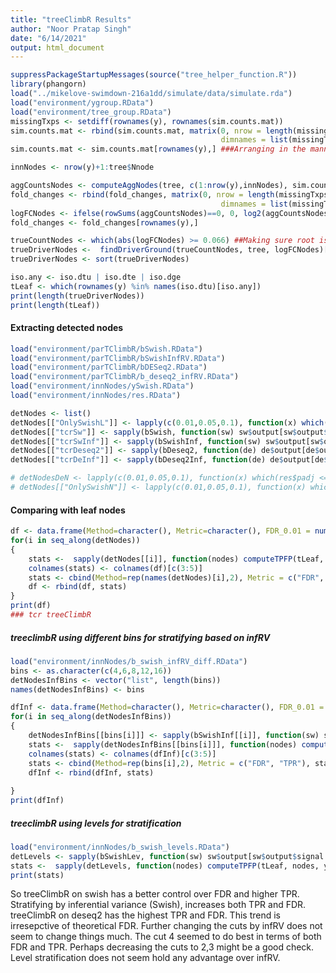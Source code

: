 ```yaml
---
title: "treeClimbR Results"
author: "Noor Pratap Singh"
date: "6/14/2021"
output: html_document
---
```


```r
suppressPackageStartupMessages(source("tree_helper_function.R"))
library(phangorn)
load("../mikelove-swimdown-216a1dd/simulate/data/simulate.rda")
load("environment/ygroup.RData")
load("environment/tree_group.RData")
missingTxps <- setdiff(rownames(y), rownames(sim.counts.mat))
sim.counts.mat <- rbind(sim.counts.mat, matrix(0, nrow = length(missingTxps), ncol = ncol(sim.counts.mat),
                                               dimnames = list(missingTxps, colnames(sim.counts.mat))))
sim.counts.mat <- sim.counts.mat[rownames(y),] ###Arranging in the manner of y

innNodes <- nrow(y)+1:tree$Nnode

aggCountsNodes <- computeAggNodes(tree, c(1:nrow(y),innNodes), sim.counts.mat)
fold_changes <- rbind(fold_changes, matrix(0, nrow = length(missingTxps), ncol = ncol(fold_changes),
                                               dimnames = list(missingTxps, colnames(fold_changes))))
logFCNodes <- ifelse(rowSums(aggCountsNodes)==0, 0, log2(aggCountsNodes[,2]/aggCountsNodes[,1]))
fold_changes <- fold_changes[rownames(y),]

trueCountNodes <- which(abs(logFCNodes) >= 0.066) ##Making sure root is non differentiated
trueDriverNodes <-  findDriverGround(trueCountNodes, tree, logFCNodes)[[1]] ### All underlying children have same sign
trueDriverNodes <- sort(trueDriverNodes)

iso.any <- iso.dtu | iso.dte | iso.dge
tLeaf <- which(rownames(y) %in% names(iso.dtu)[iso.any])
print(length(trueDriverNodes))
print(length(tLeaf))
```

#### Extracting detected nodes
```r
load("environment/parTClimbR/bSwish.RData")
load("environment/parTClimbR/bSwishInfRV.RData")
load("environment/parTClimbR/bDESeq2.RData")
load("environment/parTClimbR/b_deseq2_infRV.RData")
load("environment/innNodes/ySwish.RData")
load("environment/innNodes/res.RData")

detNodes <- list()
detNodes[["OnlySwishL"]] <- lapply(c(0.01,0.05,0.1), function(x) which(mcols(y)[,"qvalue"] <= x)) ##Leaves
detNodes[["tcrSw"]] <- sapply(bSwish, function(sw) sw$output[sw$output$signal.node, "node"]) ##Treeclimbr Swish on all nodes
detNodes[["tcrSwInf"]] <- sapply(bSwishInf, function(sw) sw$output[sw$output$signal.node, "node"]) ##Treeclimbr Swish on nodes stratified by infrv
detNodes[["tcrDeseq2"]] <- sapply(bDeseq2, function(de) de$output[de$output$signal.node, "node"]) ##Treeclimbr deseq2 nodes
detNodes[["tcrDeInf"]] <- sapply(bDeseq2Inf, function(de) de$output[de$output$signal.node, "node"]) ##Treeclimbr deseq2 on nodes stratified by infrv

# detNodesDeN <- lapply(c(0.01,0.05,0.1), function(x) which(res$padj <= x))
# detNodes[["OnlySwishN"]] <- lapply(c(0.01,0.05,0.1), function(x) which(mcols(yAll)[,"qvalue"] <= x)) ##On nodes
```

#### Comparing with leaf nodes
```r
df <- data.frame(Method=character(), Metric=character(), FDR_0.01 = numeric(), FDR_0.05 = numeric(), FDR_0.10 = numeric())
for(i in seq_along(detNodes))
{
    stats <-  sapply(detNodes[[i]], function(nodes) computeTPFP(tLeaf, nodes, y, NULL, tree, type="leaf"))
    colnames(stats) <- colnames(df)[c(3:5)]
    stats <- cbind(Method=rep(names(detNodes)[i],2), Metric = c("FDR", "TPR"), stats)
    df <- rbind(df, stats)
}
print(df)
### tcr treeClimbR
```

##### treeclimbR using different bins for stratifying based on infRV
```r
load("environment/innNodes/b_swish_infRV_diff.RData")
bins <- as.character(c(4,6,8,12,16))
detNodesInfBins <- vector("list", length(bins))
names(detNodesInfBins) <- bins

dfInf <- data.frame(Method=character(), Metric=character(), FDR_0.01 = numeric(), FDR_0.05 = numeric(), FDR_0.10 = numeric())
for(i in seq_along(detNodesInfBins))
{
    detNodesInfBins[[bins[i]]] <- sapply(bSwishInf[[i]], function(sw) sw$output[sw$output$signal.node, "node"])
    stats <-  sapply(detNodesInfBins[[bins[i]]], function(nodes) computeTPFP(tLeaf, nodes, y, NULL, tree, type="leaf"))
    colnames(stats) <- colnames(dfInf)[c(3:5)]
    stats <- cbind(Method=rep(bins[i],2), Metric = c("FDR", "TPR"), stats)
    dfInf <- rbind(dfInf, stats)
    
}
print(dfInf)
```

##### treeclimbR using levels for stratification
```r
load("environment/innNodes/b_swish_levels.RData")
detLevels <- sapply(bSwishLev, function(sw) sw$output[sw$output$signal.node, "node"])
stats <-  sapply(detLevels, function(nodes) computeTPFP(tLeaf, nodes, y, NULL, tree, type="leaf"))
print(stats)
```

So treeClimbR on swish has a better control over FDR and higher TPR. Stratifying by inferential variance (Swish), increases both TPR and FDR. treeClimbR on deseq2 has the highest TPR and FDR. This trend is irresepctive of theoretical FDR. Further changing the cuts by infRV does not seem to change things much. The cut 4 seemed to do best in terms of both FDR and TPR. Perhaps decreasing the cuts to 2,3 might be a good check. Level stratification does not seem hold any advantage over infRV. 